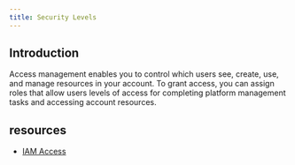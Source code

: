```yaml
---
title: Security Levels
---
```



<PageDescription>

</PageDescription>

## Introduction

Access management enables you to control which users see, create, use, and manage resources in your account. To grant access, you can assign roles that allow users levels of access for completing platform management tasks and accessing account resources.

## resources

- [IAM Access](https://cloud.ibm.com/docs/account?topic=account-cloudaccess)